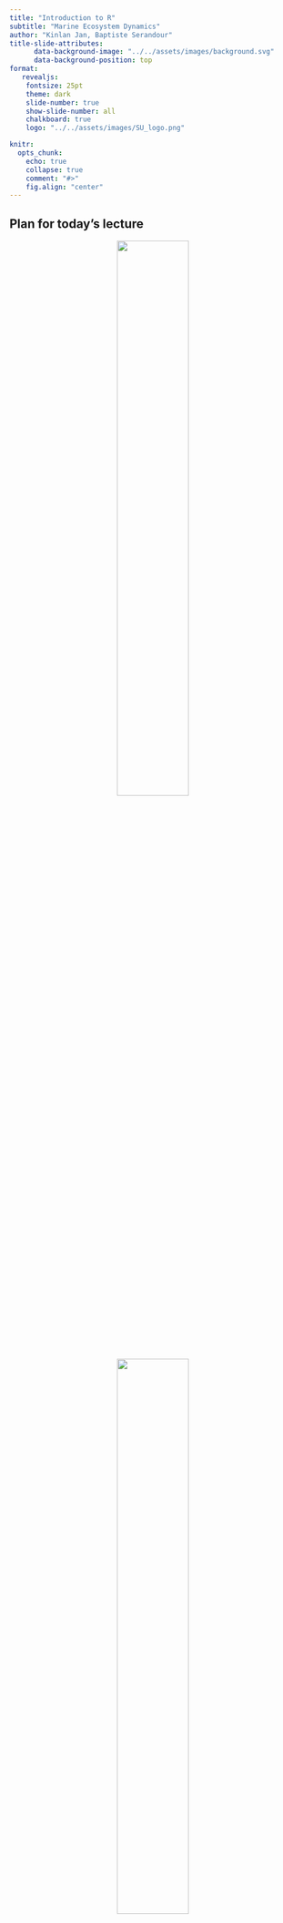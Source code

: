 ```yaml
---
title: "Introduction to R"
subtitle: "Marine Ecosystem Dynamics"
author: "Kinlan Jan, Baptiste Serandour"
title-slide-attributes: 
      data-background-image: "../../assets/images/background.svg"
      data-background-position: top
format: 
   revealjs:
    fontsize: 25pt
    theme: dark
    slide-number: true
    show-slide-number: all
    chalkboard: true
    logo: "../../assets/images/SU_logo.png"

knitr:
  opts_chunk:
    echo: true
    collapse: true
    comment: "#>"
    fig.align: "center"
---
```


## Plan for today's lecture

::: {layout-ncol="3" style="text-align: center;"}
<img src="../../assets/images/Rlogo.svg" width="50%"/>

<img src="../../assets/images/Rstudio.svg" width="50%"/>

<img src="../../assets/images/readr.png" width="50%"/>
:::

-   The `R` syntax
-   The `R studio` software
-   Variables, functions and vectors
-   Importing data using the `readr` package

## Why using R?

::: columns
::: {.column width="50%"}
### Pro

-   Free
-   Open source
-   Reproducible science

```r
#| eval: true
#| echo: true
# You can keep track of all the data analysis steps
2 + 2 + 3       # step 1
log(2 + 2 + 3)  # step 2
```
:::

::: {.column width="50%"}
### Cons

-   Scary
-   Syntax

```r
#| eval: false
#| echo: true
# This can be scary
library(ggplot2) ; library(dplyr) ; set.seed(123)
tibble(Month = sample(month.abb, 100, replace = TRUE),
       Genus = sample(c("Acartia", "Temora", "Centropages", "Pseudocalanus"), 100, replace = T),
       Abundance = rnorm(100,12,7)) |> 
  group_by(Month, Genus) |> 
  summarise(Avg_abundance = mean(Abundance, na.rm = T)) |> 
 
  ggplot(aes(x = Genus, y = Avg_abundance)) +
    geom_boxplot()
```
:::
:::

##  {background-color="black" background-image="../../assets/images/Screenshot_Rstructure.png"}

## R is open and free

This means that people have worked on it and created tools and functions that everyone can use !

::: incremental
-   R base functions (already implemented and loaded when starting a new session): e.g., `plot()`, `+`, `-`, `sin()`
-   Additional functions (we need to load): e.g. `ggplot()`, `select()`, ...
:::

## How to install and load packages

-   A package need to be installed only once
-   To use functions within a package call it using `library()`

```r
#| eval: false
#| echo: true
install.packages("PackageName")
library(PackageName)
```

## R syntax

::: columns
::: {.column width="60%"}

### R as a calculator

-   R can resolve "basic" operation

```r
#| eval: true
#| echo: true

2 + 2
3 * 4
(5 + 2) * (4 - 1)
```



-   And more complex operation

```r
#| eval: true
#| echo: true
sin(60)
log(10)
```
:::

::: {.column width="30%"}
<img src="../../assets/images/calculator.png" style="width:90%;"/>
:::
:::

## Variables


Variables in R can be of several types :

-   Logical: `TRUE` or `FALSE`
-   Numeric: `3.1` or `4`
-   Character: `Example`

```r
#| eval: false
#| echo: true
#| code-line-numbers: 1|2|3
variable_1 <- 4.3
variable_2 <- c(1, 2, 3)
variable_3 <- "text"
```

.   .   .

::: {.callout-tip title="Assigning the same value for multiple variable"}
```r
#| echo: true
#| eval: false
variable_4 <- variable_5 <- variable_6 <- "Value"
```
:::


## Functions

-   All functions have the same structure but the number of argument may change `function_name(argument1, ...)`

```r
#| eval: false
#| echo: true
#| code-line-numbers: 1|2
log(10)
plot(x, y)
```

-   To know what arguments are needed, we can always refer to the manuals using `?` before the function

```r
#| eval: false
#| echo: true
?plot()
```

::: {style="text-align:center"}
<img src="../../assets/images/Plot_help.png" style="width:70%;"/>
:::

## If you want to go a step further

-   You can define your own functions:

```r
#| eval: true
#| echo: true
#| code-line-numbers: 1,3|2
my_addition <- function(parameter_1, parameter_2, ...){
  parameter_1 + parameter_2
}

```

-   And compare if this is equal to the base R functions:

```r
#| eval: true
#| echo: true
my_addition(parameter_1 = 1, parameter_2 = 2) == 1 + 2
```

-   Note the logical operations are written as follow:
    -   is equal: `==`
    -   is different: `!=`

## Vectors

-   Vectors can be created using different functions

```r
#| eval: true
#| echo: true
#| code-line-numbers: 1,2|3,4|5,6|7,8
(vector_1 <- c(1, 3, 6))
(vector_2 <- seq(from = 2, to = 10, by = 3))
(vector_3 <- rep("Yellow", 3))
(vector_4 <- c(vector_1, vector_2))
```

-   R works with vectors from which we can do our calculation

```r
#| eval: true
#| echo: true
#| code-line-numbers: 1,2|3,4|5,6
vector_1 * 2
mean(vector_4)
class(vector_3)
```

## Importing data

-   The best and most efficient way to import data is to use the `readr` packages

::: incremental
-   The main function has this form: `read_*` where `*` can be:
    -   `csv` - comma-separated values
    -   `tsv` - tab-separated values
    -   `csv2` - semicolon-separated values with , as the decimal mark
    -   `delim` - delimited files
:::

![](../../assets/images/readr.png){fig-align="center"}

## Example

```r
#| eval: true
#| echo: true
#| code-line-numbers: 1|2|3|4|5,6,7,8,9,10,11,12
library(readr)

Example_1 <- readr::read_csv("./../../assets/data/Example_1.csv") 
head(Example_1)

```

.   .   .

```r
#| eval: true
#| echo: true
tail(Example_1)
```

## Plan for tomorrow

::: {layout-ncol="5"}
![](../../assets/images/tidyverse.svg)

![](../../assets/images/pipe.svg)

![](../../assets/images/tidyr.svg)

![](../../assets/images/dplyr.svg)

![](../../assets/images/ggplot2.svg)
:::

-   Introduction to `tidyverse`
-   Pipe the data using `magrittr`
-   Clean the data using `tidyr`
-   Arrange the data using `dplyr`
-   Plot using `ggplot2`

## Do not hesitate to use google to get help !

If you have an issue with something, you are probably not the first and someone asked a solution on a forum !

::: {layout-ncol="3" style="text-align: center; vertical-align: bottom;"}
<img src="../../assets/images/google.svg" width="100%"/>

<img src="../../assets/images/stackoverflow.jpg" width="100%"/>

<img src="../../assets/images/datanovia.png" width="60%"/>
:::
